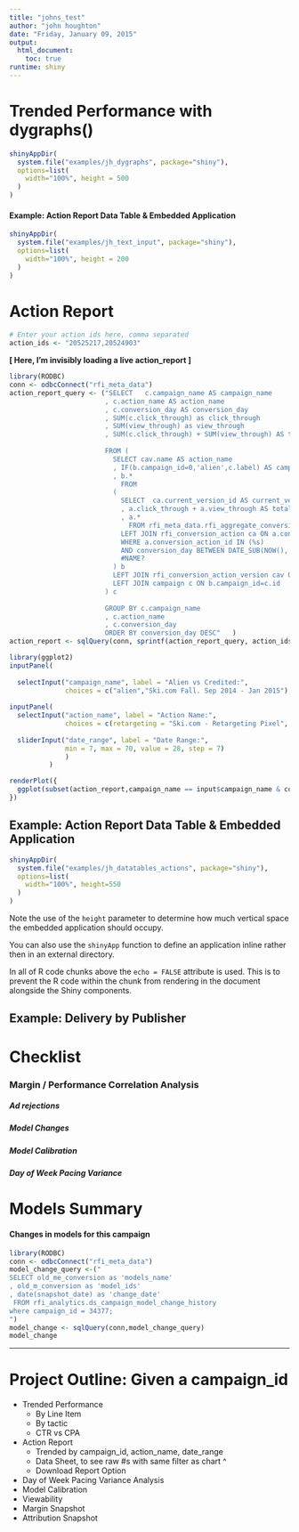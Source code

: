 ```yaml
---
title: "johns_test"
author: "john houghton"
date: "Friday, January 09, 2015"
output: 
  html_document:
    toc: true
runtime: shiny
---
```

# Trended Performance with dygraphs()
```r
shinyAppDir(
  system.file("examples/jh_dygraphs", package="shiny"),
  options=list(
    width="100%", height = 500
  )
)
```


#### Example: Action Report Data Table & Embedded Application

```r
shinyAppDir(
  system.file("examples/jh_text_input", package="shiny"),
  options=list(
    width="100%", height = 200
  )
)
```

# Action Report
```r
# Enter your action ids here, comma separated
action_ids <- "20525217,20524903"
```

**[ Here, I'm invisibly loading a live action_report ]**

```r
library(RODBC)
conn <- odbcConnect("rfi_meta_data")
action_report_query <- ("SELECT   c.campaign_name AS campaign_name
                        , c.action_name AS action_name
                        , c.conversion_day AS conversion_day
                        , SUM(c.click_through) as click_through
                        , SUM(view_through) as view_through
                        , SUM(c.click_through) + SUM(view_through) AS total_conversions 
                        
                        FROM (   
                          SELECT cav.name AS action_name  
                          , IF(b.campaign_id=0,'alien',c.label) AS campaign_name
                          , b.*
                            FROM  
                          (	
                            SELECT  ca.current_version_id AS current_version_id	
                            , a.click_through + a.view_through AS total_conversions
                            , a.* 
                              FROM rfi_meta_data.rfi_aggregate_conversion_action_agg a	
                            LEFT JOIN rfi_conversion_action ca ON a.conversion_action_id=ca.id
                            WHERE a.conversion_action_id IN (%s) 	
                            AND conversion_day BETWEEN DATE_SUB(NOW(), INTERVAL 90 DAY) AND NOW()
                            #NAME?
                          ) b	
                          LEFT JOIN rfi_conversion_action_version cav ON cav.version_id=b.current_version_id	
                          LEFT JOIN campaign c ON b.campaign_id=c.id	
                        ) c	
                        
                        GROUP BY c.campaign_name	
                        , c.action_name
                        , c.conversion_day
                        ORDER BY conversion_day DESC"	) 
action_report <- sqlQuery(conn, sprintf(action_report_query, action_ids)) 


```

```r
library(ggplot2)
inputPanel(
  
  selectInput("campaign_name", label = "Alien vs Credited:",
              choices = c("alien","Ski.com Fall. Sep 2014 - Jan 2015"), selected = "alien"),
  
inputPanel(
  selectInput("action_name", label = "Action Name:",
              choices = c(retargeting = "Ski.com - Retargeting Pixel", conversion = "Ski.com - Request a Quote Conversion" ), selected = "Ski.com - Request a Quote Conversion"),  
  
  sliderInput("date_range", label = "Date Range:",
              min = 7, max = 70, value = 28, step = 7)
              )
          )

renderPlot({
  ggplot(subset(action_report,campaign_name == input$campaign_name & conversion_day > Sys.Date()-input$date_range & action_name %in% input$action_name), aes(x = conversion_day, y = total_conversions, colour = action_name)) + stat_smooth(level = 0.99) + geom_point() + xlab(input$campaign_name)
})
```


## Example: Action Report Data Table & Embedded Application

```r
shinyAppDir(
  system.file("examples/jh_datatables_actions", package="shiny"),
  options=list(
    width="100%", height=550
  )
)
```

Note the use of the `height` parameter to determine how much vertical space the embedded application should occupy.

You can also use the `shinyApp` function to define an application inline rather then in an external directory.

In all of R code chunks above the `echo = FALSE` attribute is used. This is to prevent the R code within the chunk from rendering in the document alongside the Shiny components.

## Example: Delivery by Publisher

# Checklist 
### Margin / Performance Correlation Analysis
##### Ad rejections
##### Model Changes
##### Model Calibration
##### Day of Week Pacing Variance


# Models Summary
#### Changes in models for this campaign
```r
library(RODBC)
conn <- odbcConnect("rfi_meta_data")
model_change_query <-("
SELECT old_me_conversion as 'models_name'
, old_m_conversion as 'model_ids'
, date(snapshot_date) as 'change_date'
 FROM rfi_analytics.ds_campaign_model_change_history
where campaign_id = 34377;
")
model_change <- sqlQuery(conn,model_change_query) 
model_change

```

***
# Project Outline: Given a campaign_id
* Trended Performance
  + By Line Item
  + By tactic
  + CTR vs CPA
* Action Report
  + Trended by campaign_id, action_name, date_range
  + Data Sheet, to see raw #s with same filter as chart ^
  + Download Report Option
* Day of Week Pacing Variance Analysis
* Model Calibration
* Viewability
* Margin Snapshot
* Attribution Snapshot

